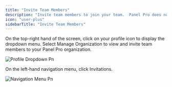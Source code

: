 ```yaml
---
title: "Invite Team Members"
description: "Invite team members to join your team.  Panel Pro does not charge fees per user.  Add as many team members as you'd like at no additional cost."
icon: "user-plus"
sidebarTitle: "Invite Team Members"
---
```


On the top-right hand of the screen, click on your profile icon to display the dropdown menu.  Select Manage Organization to view and invite team members to your Panel Pro organization.

![Profile Dropdown Pn](/images/ProfileDropdown.png)

On the left-hand navigation menu, click Invitations.

![Navigation Menu Pn](/images/NavigationMenu.png)